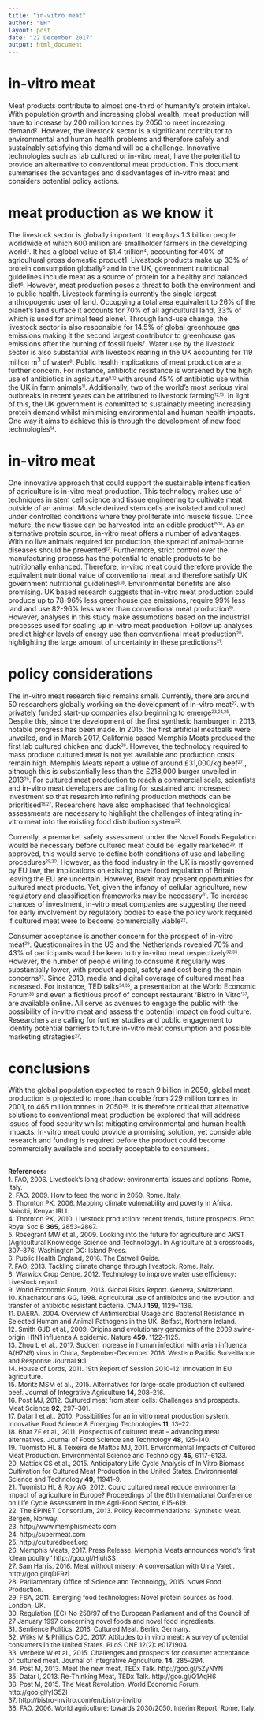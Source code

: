```yaml
---
title: "in-vitro meat"
author: "EH"
layout: post
date: "22 December 2017"
output: html_document
---
```


# in-vitro meat

Meat products contribute to almost one-third of humanity’s protein intake<font size="1"><sup>1</sup></font>. With population growth and increasing global wealth, meat production will have to increase by 200 million tonnes by 2050 to meet increasing demand<font size="1"><sup>2</sup></font>. However, the livestock sector is a significant contributor to environmental and human health problems and therefore safely and sustainably satisfying this demand will be a challenge. Innovative technologies such as lab cultured or in-vitro meat, have the potential to provide an alternative to conventional meat production. This document summarises the advantages and disadvantages of in-vitro meat and considers potential policy actions.

# meat production as we know it

The livestock sector is globally important. It employs 1.3 billion people worldwide of which 600 million are smallholder farmers in the developing world<font size="1"><sup>3</sup></font>. It has a global value of $1.4 trillion<font size="1"><sup>4</sup></font>, accounting for 40% of agricultural gross domestic product1. Livestock products make up 33% of protein consumption globally<font size="1"><sup>5</sup></font> and in the UK, government nutritional guidelines include meat as a source of protein for a healthy and balanced diet<font size="1"><sup>6</sup></font>. However, meat production poses a threat to both the environment and to public health. Livestock farming is currently the single largest anthropogenic user of land. Occupying a total area equivalent to 26% of the planet’s land surface it accounts for 70% of all agricultural land, 33% of which is used for animal feed alone<font size="1"><sup>1</sup></font>. Through land-use change, the livestock sector is also responsible for 14.5% of global greenhouse gas emissions making it the second largest contributor to greenhouse gas emissions after the burning of fossil fuels<font size="1"><sup>7</sup></font>. Water use by the livestock sector is also substantial with livestock rearing in the UK accounting for 119 million m<sup>3</sup> of water<font size="1"><sup>8</sup></font>. Public health implications of meat production are a further concern. For instance, antibiotic resistance is worsened by the high use of antibiotics in agriculture<font size="1"><sup>9,10</sup></font> with around 45% of antibiotic use within the UK in farm animals<font size="1"><sup>11</sup></font>. Additionally, two of the world’s most serious viral outbreaks in recent years can be attributed to livestock farming<font size="1"><sup>12,13</sup></font>. In light of this, the UK government is committed to sustainably meeting increasing protein demand whilst minimising environmental and human health impacts. One way it aims to achieve this is through the development of new food technologies<font size="1"><sup>14</sup></font>.

# in-vitro meat

One innovative approach that could support the sustainable intensification of agriculture is in-vitro meat production. This technology makes use of techniques in stem cell science and tissue engineering to cultivate meat outside of an animal. Muscle derived stem cells are isolated and cultured under controlled conditions where they proliferate into muscle tissue. Once mature, the new tissue can be harvested into an edible product<font size="1"><sup>15,16</sup></font>. As an alternative protein source, in-vitro meat offers a number of advantages. With no live animals required for production, the spread of animal-borne diseases should be prevented<font size="1"><sup>17</sup></font>. Furthermore, strict control over the manufacturing process has the potential to enable products to be nutritionally enhanced. Therefore, in-vitro meat could therefore provide the equivalent nutritional value of conventional meat and therefore satisfy UK government nutritional guidelines<font size="1"><sup>6,18</sup></font>. Environmental benefits are also promising. UK based research suggests that in-vitro meat production could produce up to 78-96% less greenhouse gas emissions, require 99% less land and use 82-96% less water than conventional meat production<font size="1"><sup>19</sup></font>. However, analyses in this study make assumptions based on the industrial processes used for scaling up in-vitro meat production. Follow up analyses predict higher levels of energy use than conventional meat production<font size="1"><sup>20</sup></font>. highlighting the large amount of uncertainty in these predictions<font size="1"><sup>21</sup></font>.

# policy considerations

The in-vitro meat research field remains small. Currently, there are around 50 researchers globally working on the development of in-vitro meat<font size="1"><sup>22</sup></font>. with privately funded start-up companies also beginning to emerge<font size="1"><sup>23,24,25</sup></font>. Despite this, since the development of the first synthetic hamburger in 2013, notable progress has been made. In 2015, the first artificial meatballs were unveiled, and in March 2017, California based Memphis Meats produced the first lab cultured chicken and duck<font size="1"><sup>26</sup></font>. However, the technology required to mass produce cultured meat is not yet available and production costs remain high. Memphis Meats report a value of around £31,000/kg beef<font size="1"><sup>27</sup></font>., although this is substantially less than the £218,000 burger unveiled in 2013<font size="1"><sup>28</sup></font>. For cultured meat production to reach a commercial scale, scientists and in-vitro meat developers are calling for sustained and increased investment so that research into refining production methods can be prioritised<font size="1"><sup>18,27</sup></font>. Researchers have also emphasised that technological assessments are necessary to highlight the challenges of integrating in-vitro meat into the existing food distribution system<font size="1"><sup>22</sup></font>.

Currently, a premarket safety assessment under the Novel Foods Regulation would be necessary before cultured meat could be legally marketed<font size="1"><sup>29</sup></font>. If approved, this would serve to define both conditions of use and labelling procedures<font size="1"><sup>29,30</sup></font>. However, as the food industry in the UK is mostly governed by EU law, the implications on existing novel food regulation of Britain leaving the EU are uncertain. However, Brexit may present opportunities for cultured meat products. Yet, given the infancy of cellular agriculture, new regulatory and classification frameworks may be necessary<font size="1"><sup>31</sup></font>. To increase chances of investment, in-vitro meat companies are suggesting the need for early involvement by regulatory bodies to ease the policy work required if cultured meat were to become commercially viable<font size="1"><sup>22</sup></font>.

Consumer acceptance is another concern for the prospect of in-vitro meat<font size="1"><sup>29</sup></font>. Questionnaires in the US and the Netherlands revealed 70% and 43% of participants would be keen to try in-vitro meat respectively<font size="1"><sup>32,33</sup></font>. However, the number of people willing to consume it regularly was substantially lower, with product appeal, safety and cost being the main concerns<font size="1"><sup>32</sup></font>. Since 2013, media and digital coverage of cultured meat has increased. For instance, TED talks<font size="1"><sup>34,35</sup></font>, a presentation at the World Economic Forum<font size="1"><sup>36</sup></font> and even a fictitious proof of concept restaurant ‘Bistro In Vitro’<font size="1"><sup>37</sup></font>, are available online. All serve as avenues to engage the public with the possibility of in-vitro meat and assess the potential impact on food culture. Researchers are calling for further studies and public engagement to identify potential barriers to future in-vitro meat consumption and possible marketing strategies<font size="1"><sup>27</sup></font>.

# conclusions

With the global population expected to reach 9 billion in 2050, global meat production is projected to more than double from 229 million tonnes in 2001, to 465 million tonnes in 2050<font size="1"><sup>38</sup></font>. It is therefore critical that alternative solutions to conventional meat production be explored that will address issues of food security whilst mitigating environmental and human health impacts. In-vitro meat could provide a promising solution, yet considerable research and funding is required before the product could become commercially available and socially acceptable to consumers.

<font size="2">
<br><b>References: </b><br>
1. FAO, 2006. Livestock’s long shadow: environmental issues and options. Rome, Italy. <br>
2. FAO, 2009. How to feed the world in 2050. Rome, Italy. <br>
3. Thornton PK, 2006. Mapping climate vulnerability and poverty in Africa. Nairobi, Kenya: IRLI. <br>
4. Thornton PK, 2010. Livestock production: recent trends, future prospects. Proc Royal Soc B <b>365</b>, 2853–2867. <br>
5. Rosegrant MW et al., 2009. Looking into the future for agriculture and AKST (Agricultural Knowledge Science and Technology). In Agriculture at a crossroads, 307–376. Washington DC: Island Press. <br>
6. Public Health England, 2016. The Eatwell Guide. <br>
7. FAO, 2013. Tackling climate change through livestock. Rome, Italy. <br>
8. Warwick Crop Centre, 2012. Technology to improve water use efficiency: Livestock report. <br>
9. World Economic Forum, 2013. Global Risks Report. Geneva, Switzerland. <br>
10. Khachatourians GG, 1998. Agricultural use of antibiotics and the evolution and transfer of antibiotic resistant bacteria. CMAJ <b>159</b>, 1129–1136. <br>
11. DAERA, 2004. Overview of Antimicrobial Usage and Bacterial Resistance in Selected Human and Animal
Pathogens in the UK. Belfast, Northern Ireland. <br>
12. Smith GJD et al., 2009. Origins and evolutionary genomics of the 2009 swine-origin H1N1 influenza A epidemic. Nature <b>459</b>, 1122–1125. <br>
13. Zhou L et al., 2017. Sudden increase in human infection with avian influenza A(H7N9) virus in China, September-December 2016. Western Pacific Surveillance and Response Journal <b>9</b>:1 <br>
14. House of Lords, 2011. 19th Report of Session 2010-12: Innovation in EU agriculture. <br>
15. Moritz MSM et al., 2015. Alternatives for large-scale production of cultured beef. Journal of Integrative Agriculture <b>14</b>, 208–216. <br>
16. Post MJ, 2012. Cultured meat from stem cells: Challenges and prospects. Meat Science <b>92</b>, 297–301. <br>
17. Datar I et al., 2010. Possibilities for an in vitro meat production system. Innovative Food Science & Emerging Technologies <b>11</b>, 13–22. <br>
18. Bhat ZF et al., 2011. Prospectus of cultured meat – advancing meat alternatives. Journal of Food Science and Technology <b>48</b>, 125-140. <br>
19. Tuomisto HL & Teixeira de Mattos MJ, 2011. Environmental Impacts of Cultured Meat Production. Environmental Science and Technology <b>45</b>, 6117–6123. <br>
20. Mattick CS et al., 2015. Anticipatory Life Cycle Analysis of In Vitro Biomass Cultivation for Cultured Meat Production in the United States. Environmental Science and Technology <b>49</b>, 11941–9. <br>
21. Tuomisto HL & Roy AG, 2012. Could cultured meat reduce environmental impact of agriculture in Europe? Proceedings of the 8th International Conference on Life Cycle Assessment in the Agri-Food Sector, 615-619. <br>
22. The EPINET Consortium, 2013. Policy Recommendations: Synthetic Meat. Bergen, Norway. <br>
23. http://www.memphismeats.com <br>
24. http://supermeat.com <br>
25. http://culturedbeef.org <br>
26. Memphis Meats, 2017. Press Release: Memphis Meats announces world’s first ‘clean poultry.’ http://goo.gl/HiuhSS <br>
27. Sam Harris, 2016. Meat without misery: A conversation with Uma Valeti. http://goo.gl/qDF9zi <br>
28. Parliamentary Office of Science and Technology, 2015. Novel Food Production. <br>
29. FSA, 2011. Emerging food technologies: Novel protein sources as food. London, UK. <br>
30. Regulation (EC) No 258/97 of the European Parliament and of the Council of 27 January 1997 concerning novel foods and novel food ingredients. <br>
31. Sentience Politics, 2016. Cultured Meat. Berlin, Germany. <br>
32. Wilks M & Phillips CJC, 2017. Attitudes to in vitro meat: A survey of potential consumers in the United
States. PLoS ONE 12(2): e0171904. <br>
33. Verbeke W et al., 2015. Challenges and prospects for consumer acceptance of cultured meat. Journal of
Integrative Agriculture. <b>14</b>, 285–294. <br>
34. Post M, 2013. Meet the new meat, TEDx Talk. http://goo.gl/5ZyNYN <br>
35. Datar I, 2013. Re-Thinking Meat, TEDx Talk. http://goo.gl/Q1AqH6 <br>
36. Post M, 2015. The Meat Revolution. World Economic Forum. http://goo.gl/yIG5Zl <br>
37. http://bistro-invitro.com/en/bistro-invitro <br>
38. FAO, 2006. World agriculture: towards 2030/2050, Interim Report. Rome, Italy.<br>
</font>

